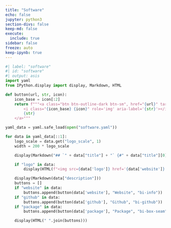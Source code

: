 ```yaml
---
title: "Software"
echo: false
jupyter: python3
section-divs: false
keep-md: false
execute: 
  include: true
sidebar: false
freeze: auto
keep-ipynb: true
---
```


```python
#| label: "software"
#| id: "software"
#| output: asis
import yaml
from IPython.display import display, Markdown, HTML

def button(url, str, icon):
    icon_base = icon[:2]
    return f"""<a class="btn btn-outline-dark btn-sm", href="{url}" target="_blank" rel="noopener noreferrer">
        <i class="{icon_base} {icon}" role='img' aria-label='{str}'></i>
        {str}
    </a>"""

yaml_data = yaml.safe_load(open("software.yaml"))

for data in yaml_data[::1]:
    logo_scale = data.get("logo_scale", 1)
    width = 200 * logo_scale

    display(Markdown("## `" + data["title"] + "` {#" + data["title"][0] + "}"))

    if "logo" in data:
        display(HTML(f"<img src={data['logo']} href='{data['website']}' align='right' alt='' width='{width}'>"))

    display(Markdown(data["description"]))
    buttons = []
    if "website" in data:
        buttons.append(button(data['website'], "Website", "bi-info"))
    if "github" in data:
        buttons.append(button(data['github'], "Github", "bi-github"))
    if "package" in data:
        buttons.append(button(data['package'], "Package", "bi-box-seam"))

    display(HTML(" ".join(buttons)))
```